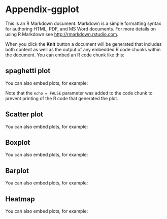 
 

# Appendix-ggplot 

This is an R Markdown document. Markdown is a simple formatting syntax for authoring HTML, PDF, and MS Word documents. For more details on using R Markdown see <http://rmarkdown.rstudio.com>.

When you click the **Knit** button a document will be generated that includes both content as well as the output of any embedded R code chunks within the document. You can embed an R code chunk like this:

 

## spaghetti plot

You can also embed plots, for example:
 

Note that the `echo = FALSE` parameter was added to the code chunk to prevent printing of the R code that generated the plot.

## Scatter plot

You can also embed plots, for example:


## Boxplot

You can also embed plots, for example:


## Barplot

You can also embed plots, for example:
 

## Heatmap

You can also embed plots, for example:
